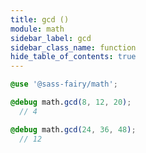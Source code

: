 ```yaml
---
title: gcd ()
module: math
sidebar_label: gcd
sidebar_class_name: function
hide_table_of_contents: true
---
```


<FieldDetails />

```scss
@use '@sass-fairy/math';

@debug math.gcd(8, 12, 20);
  // 4

@debug math.gcd(24, 36, 48);
  // 12
```
